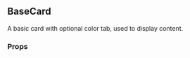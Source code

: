 

<Meta
  decorators={[withKnobs]}
  component={BaseCard}
  title="Buttons|BaseCard"
/>

<div style={{ position: 'relative', bottom: '20px' }}>

  ## BaseCard

  A basic card with optional color tab, used to display content.

  ### Props

  <div style={{ position: 'relative', bottom: '20px' }}>
    <Props of={BaseCard} />
  </div>

</div>
